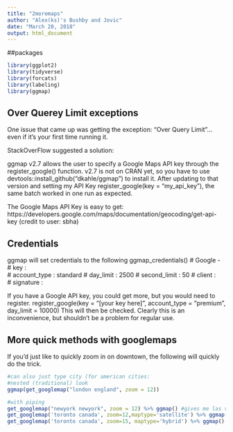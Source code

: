 ```yaml
---
title: "2moremaps"
author: "Alex(ks)'s Bushby and Jovic"
date: "March 20, 2018"
output: html_document
---
```



##packages

```r
library(ggplot2)
library(tidyverse)
library(forcats)
library(labeling)
library(ggmap)
```


## Over Querey Limit exceptions

One issue that came up was getting the exception: "Over Query Limit"... even if it's your first time running it.

StackOverFlow suggested a solution:

ggmap v2.7 allows the user to specify a Google Maps API key through the  register_google() function. v2.7 is not on CRAN yet, so you have to use devtools::install_github("dkahle/ggmap") to install it. After updating to that version and setting my API Key register_google(key = "my_api_key"), the same batch worked in one run as expected.

The Google Maps API Key is easy to get: https://developers.google.com/maps/documentation/geocoding/get-api-key  (credit to user: sbha)

## Credentials

ggmap will set credentials to the following
ggmap_credentials()
#  Google - 
#     key :  
#     account_type : standard 
#     day_limit : 2500 
#     second_limit : 50 
#     client :  
#     signature :

If you have a Google API key, you could get more, but you would need to register.
register_google(key = "[your key here]", account_type = "premium", day_limit = 10000)
This will then be checked. Clearly this is an inconvenience, but shouldn't be a problem for regular use.

## More quick methods with googlemaps

If you'd just like to quickly zoom in on downtown, the following will quickly do the trick.
```r
#can also just type city (for american cities:
#nested (traditional) look
ggmap(get_googlemap("london england", zoom = 12))

#with piping
get_googlemap("newyork newyork", zoom = 12) %>% ggmap() #gives me las vegas?
get_googlemap('toronto canada', zoom=12,maptype='satellite') %>% ggmap() #certain zooms won't 12 does, 13 doesnt, 14 doesnt, 15 does
get_googlemap('toronto canada', zoom=15, maptype='hybrid') %>% ggmap() #hybrid gives names of landmarks/streets with the satellite
```
